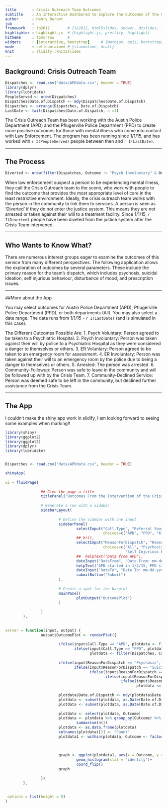 ```yaml
---
title       : Crisis Outreach Team Outcomes
subtitle    : An Interactive Dashborad to Explore the Outcomes of the Crisis Outreach Team Intervention
author      : Henry Durant
job         : 
framework   : io2012        # {io2012, html5slides, shower, dzslides, ...}
highlighter : highlight.js  # {highlight.js, prettify, highlight}
hitheme     : tomorrow      # 
widgets     : [interactive, bootstrap]     # {mathjax, quiz, bootstrap}
mode        : selfcontained # {standalone, draft}
knit        : slidify::knit2slides
---
```



## Background: Crisis Outreach Team

```r
Dispatches <- read.csv("data/APDdata.csv", header = TRUE)
library(dplyr)
library(lubridate)
PeopleServed <- nrow(Dispatches)
Dispatches$Date.of.Dispatch <- mdy(Dispatches$Date.of.Dispatch)
Dispatches <- arrange(Dispatches, Date.of.Dispatch)
LastDate <- tail(Dispatches$Date.of.Dispatch, n =1)

```

The Crisis Outreach Team has been working with the Austin Police Department (APD) and the Pflugerville Police Department (PPD) to create more positive outcomes for those with mental illness who come into contact with Law Enforcement. The program has been running since 1/1/15, and has worked with `r I(PeopleServed)` people between then and `r I(LastDate)`. 


---

## The Process
 
```r
Diverted <- nrow(filter(Dispatches, Outcome != "Psych Involuntary" & Outcome != "Arrested")) 

```
 
When law enforcement suspect a person to be experiencing mental illness, they call the Crisis Outreach team to the scene, who work with people to find the outcome that provides the most appropriate level of care in the least restrictive environment. Ideally, the crisis outreach team works with the person in the community to link them to services. A person is seen as 'Diverted' if they do not enter the justice system. This means they are not arrested or taken against their will to a treatment facility. Since 1/1/15, `r I(Diverted)` people have been diveted from the justice system after the Crisis Team intervened. 

---

## Who Wants to Know What?

There are numerous interest groups eager to examine the outcomes of this service from many different perspectives. The following application allows the exploration of outcomes by several parameters. These include the primary reason for the team's dispatch, which includes psychosis, suicidal ideation, self injurious behaviour, disturbance of mood, and prescription issues.

---

##More about the App 

You may select outcomes for Austin Police Department (APD), Pflugerville Police Department (PPD), or both departments (All). You may also select a date range. The data runs from 1/1/15 - `r I(LastDate)` (and is simulated in this case).

The Different Outcomes Possible Are:
1. Psych Voluntary: Person agreed to be taken to a Psychiatric Hospital.
2. Psych Involuntary: Person was taken against their will by police to a Psychiatric Hospital as they were considered a danger to themselves or others. 
3. ER Voluntary: Person agreed to be taken to an emergency room for assessment. 
4. ER Involuntary: Person was taken against their will to an emergency room by the police due to being a danger to themselves or others.
5. Arrested: The person was arrested. 
6. Community-Followup: Person was safe to leave in the community and will be followed up with by the Crisis Team.
7. Community-Declined Service: Person was deemed safe to be left in the community, but declined further assistance from the Crisis Team. 

---

## The App

I couldn't make the shiny app work in slidify, I am looking forward to seeing some examples when marking!!
```r

library(shiny)
library(ggplot2)
library(ggplot2)
library(dplyr)
library(lubridate)


Dispatches <- read.csv("data/APDdata.csv", header = TRUE)

shinyApp(
        
ui = fluidPage(    
                
                ## Give the page a title
                titlePanel("Outcomes From the Intervention of the Crisis Outreach Team"),
              
                # Generate a row with a sidebar
                sidebarLayout(      
                        
                        # Define the sidebar with one input
                        sidebarPanel(
                                selectInput("Call.Type", "Referral Source:", 
                                            choices=c("APD", "PPD", "All 911")),
                                ## hr(),
                                selectInput("ReasonForDispatch", "Reason For Dispatch:", 
                                            choices=c("All", "Psychosis", "Suicidal Ideation", "Disturbance of Mood", 
                                                      "Self Injurious Behavior", "Substance Related")),
                                ##  helpText("Data from APD"),
                                dateInput("DateFrom", "Date From: mm-dd-yyyy", format = "mm-dd-yyyy"),
                                helpText("APD started in 1/2/15, PPD started 1/1/15"),
                                dateInput("DateTo", "Date To: mm-dd-yyyy", format = "mm-dd-yyyy"),
                                submitButton("Submit")
                        ),
                        
                        # Create a spot for the barplot
                        mainPanel(
                                plotOutput("OutcomePlot")  
                        )
                        
                )
        ),
        
        
server = function(input, output) {
                output$OutcomePlot <- renderPlot({
                        
                        ifelse(input$Call.Type == "APD", plotdata <- filter(Dispatches, Call.Type == "APD"),
                               ifelse(input$Call.Type == "PPD", plotdata <- filter(Dispatches, Call.Type == "PPD"),
                                      plotdata <- filter(Dispatches, Call.Type == "APD" | Call.Type == "PPD")))
                        
                        ifelse(input$ReasonForDispatch == "Psychosis", plotdata <- filter(plotdata, ReasonForDispatch == "Psychosis"),
                               ifelse(input$ReasonForDispatch == "Suicidal Ideation", plotdata <- filter(plotdata, ReasonForDispatch == "Suicidal Ideation"),
                                      ifelse(input$ReasonForDispatch == "Disturbance of Mood", plotdata <- filter(plotdata, ReasonForDispatch == "Disturbance of Mood"),
                                             ifelse(input$ReasonForDispatch == "Substance Related", plotdata <- filter(plotdata, ReasonForDispatch == "Substance Related"),
                                                    ifelse(input$ReasonForDispatch == "Self Injurious Behavior", plotdata <- filter(plotdata, ReasonForDispatch == "Self Injurious Behavior"),
                                                           plotdata <= plotdata)))))
                        
                        plotdata$Date.of.Dispatch <- mdy(plotdata$Date.of.Dispatch)
                        plotdata <- subset(plotdata, as.Date(Date.of.Dispatch) >= input$DateFrom)
                        plotdata <- subset(plotdata, as.Date(Date.of.Dispatch) <= input$DateTo)
                        
                        plotdata <- select(plotdata, Outcome)
                        plotdata <- plotdata %>% group_by(Outcome) %>%
                                summarise(n())
                        plotdata <- as.data.frame(plotdata)
                        colnames(plotdata)[2] <- "Count"
                        plotdata1 <- within(plotdata, Outcome <- factor(Outcome, 
                                                                        levels=names(sort(table(Outcome), 
                                                                                          decreasing=FALSE))))
                   
                        graph <- ggplot(plotdata1, aes(x = Outcome, y = Count))+
                                geom_histogram(stat = "identity")+
                                coord_flip()
                        graph
                        
                })
        },
        
        
 options = list(height = 5)       
)


```




